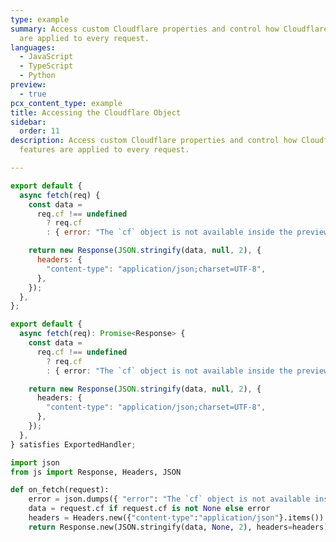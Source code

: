 ```yaml
---
type: example
summary: Access custom Cloudflare properties and control how Cloudflare features
  are applied to every request.
languages:
  - JavaScript
  - TypeScript
  - Python
preview:
  - true
pcx_content_type: example
title: Accessing the Cloudflare Object
sidebar:
  order: 11
description: Access custom Cloudflare properties and control how Cloudflare
  features are applied to every request.

---
```



<Tabs> <TabItem label="JavaScript" icon="seti:javascript">

```js
export default {
  async fetch(req) {
    const data =
      req.cf !== undefined
        ? req.cf
        : { error: "The `cf` object is not available inside the preview." };

    return new Response(JSON.stringify(data, null, 2), {
      headers: {
        "content-type": "application/json;charset=UTF-8",
      },
    });
  },
};
```

</TabItem> <TabItem label="TypeScript" icon="seti:typescript">

```ts
export default {
  async fetch(req): Promise<Response> {
    const data =
      req.cf !== undefined
        ? req.cf
        : { error: "The `cf` object is not available inside the preview." };

    return new Response(JSON.stringify(data, null, 2), {
      headers: {
        "content-type": "application/json;charset=UTF-8",
      },
    });
  },
} satisfies ExportedHandler;
```

</TabItem> <TabItem label="Python" icon="seti:python">

```py
import json
from js import Response, Headers, JSON

def on_fetch(request):
    error = json.dumps({ "error": "The `cf` object is not available inside the preview." })
    data = request.cf if request.cf is not None else error
    headers = Headers.new({"content-type":"application/json"}.items())
    return Response.new(JSON.stringify(data, None, 2), headers=headers)
```

</TabItem> </Tabs>
